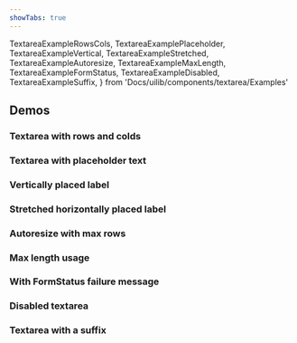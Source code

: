 ```yaml
---
showTabs: true
---
```


  TextareaExampleRowsCols,
  TextareaExamplePlaceholder,
  TextareaExampleVertical,
  TextareaExampleStretched,
  TextareaExampleAutoresize,
  TextareaExampleMaxLength,
  TextareaExampleFormStatus,
  TextareaExampleDisabled,
  TextareaExampleSuffix,
} from 'Docs/uilib/components/textarea/Examples'

## Demos

### Textarea with rows and colds

<TextareaExampleRowsCols />

### Textarea with placeholder text

<TextareaExamplePlaceholder />

### Vertically placed label

<TextareaExampleVertical />

### Stretched horizontally placed label

<TextareaExampleStretched />

### Autoresize with max rows

<TextareaExampleAutoresize />

### Max length usage

<TextareaExampleMaxLength />

### With FormStatus failure message

<TextareaExampleFormStatus />

### Disabled textarea

<TextareaExampleDisabled />

### Textarea with a suffix

<TextareaExampleSuffix />
